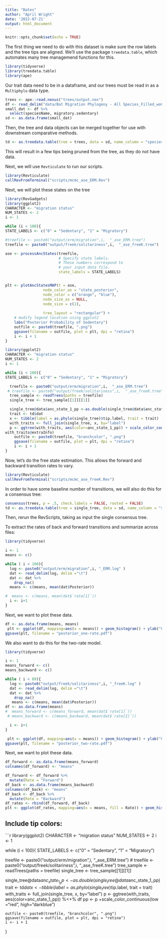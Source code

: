 ```yaml
---
title: "Bates"
author: "April Wright"
date: '2022-07-21'
output: html_document
---
```


```r
knitr::opts_chunk$set(echo = TRUE)
```

The first thing we need to do with this dataset is make sure the row labels and the tree tips are aligned. We'll use the package `treedata.table`, which automates many tree managemend functions for this.

```r
library(tidyverse)
library(treedata.table)
library(ape)
```

Our trait data need to be in a dataframe, and our trees must be read in as a `Multiphylo` data type.

```r

trees <- ape::read.nexus("trees/output.nex")
df <- read_delim("data/Bat Migration Phylogeny - All Species_Filled_woCite.tsv")
small_dat <- df %>%
  select(speciesName, migratory.sedentary)
sd <- as.data.frame(small_dat)
````

Then, the tree and data objects can be merged together for use with downstream comparative methods.

```r
td <- as.treedata.table(tree = trees, data = sd, name_column = "speciesName")
```

This will result in a few tips being pruned from the tree, as they do not have data.


Next, we will use `Revticulate` to run our scripts.

```R
library(Revticulate)
callRevFromTerminal("scripts/mcmc_ase_ERM.Rev")

```

Next, we will plot these states on the tree

```r
library(RevGadgets)
library(ggplot2)
CHARACTER <- "migration status"
NUM_STATES <- 2
i <- 1

while (i < 100){
STATE_LABELS <- c("0" = "Sedentary", "1" = "Migratory")

#treefile <- paste0("output/erm/migration",i,  "_ase_ERM.tree")
treefile <- paste0("output/freek/solitariness",i,  "_ase_freeK.tree")

ase <- processAncStates(treefile,
                        # Specify state labels.
                        # These numbers correspond to
                        # your input data file.
                        state_labels = STATE_LABELS)


plt <- plotAncStatesMAP(t = ase, 
                 node_color_as = "state_posterior",
                 node_color = c("orange", "blue"),
                 node_size_as = NULL,
                 node_size = c(1),
                 
                 tree_layout = "rectangular") + 
    # modify legend location using ggplot2
    labs("Posterior Probability of Sedentary")
    outfile <- paste0(treefile, ".png")
    ggsave(filename = outfile, plot = plt, dpi = "retina")
    i <- i + 1
}

```

```r

library(ggplot2)
CHARACTER <- "migration status"
NUM_STATES <- 2
i <- 1

while (i < 100){
STATE_LABELS <- c("0" = "Sedentary", "1" = "Migratory")

  treefile <- paste0("output/erm/migration",i,  "_ase_ERM.tree")
 # treefile <- paste0("output/freek/solitariness",i,  "_ase_freeK.tree")
  tree_sample <- readTrees(paths = treefile)
  single_tree <- tree_sample[[1]][[1]]

  single_tree@data$anc_state_1_pp <-as.double(single_tree@data$anc_state_1_pp)
  trait <- td$dat
  x <- tibble(label = as.phylo(single_tree)$tip.label, trait = trait)
  with_traits <- full_join(single_tree, x, by="label")
  p <- ggtree(with_traits, aes(color=anc_state_1_pp)) + scale_color_continuous(low ="red", high="darkblue") + geom_tippoint(data = 
with_traits@extraInfo)
    outfile <- paste0(treefile, "branchcolor", ".png")
    ggsave(filename = outfile, plot = plt, dpi = "retina")
    i <- i + 1
}

```


Now, let's do the free state estimation. This allows the forward and backward transition rates to vary.

```R
library(Revticulate)
callRevFromTerminal("scripts/mcmc_ase_freeK.Rev")
```

In order to have some baseline number of transitions, we will also do this for a consensus tree:

```r
consensus(trees, p = .5, check.labels = FALSE, rooted = FALSE)
td <- as.treedata.table(tree = single_tree, data = sd, name_column = "speciesName")
```

Then, rerun the RevScripts, taking as input the single consensus tree.


To extract the rates of back and forward transitions and summarize across files:

```r

library(tidyverse)

i <- 1
means <- c()

while ( i < 100){
  log <- paste0("output/erm/migration",i, "_ERM.log" )
  dat <- read_delim(log, delim ="\t")
  dat <- dat %>% 
    drop_na()
  means <- c(means, mean(dat$Posterior))

#  means <- c(means, mean(dat$`rate[1]`))
  i <- i+1
}
```

Next, we want to plot these data.

```r
df <- as.data.frame(means, means)
 plt <- ggplot(df, mapping=aes(x = means)) + geom_histogram() + ylab("Count") + xlab("Posterior") + ggtitle("One-Rate Model") + geom_vline(xintercept = -1602.888)
ggsave(plt, filename = "posterior_one-rate.pdf")
```

We also want to do this for the two-rate model. 
```r

library(tidyverse)

i <- 1
means_forward <- c()
means_backward <- c()

while ( i < 89){
  log <- paste0("output/freek/solitariness",i, "_freeK.log" )
  dat <- read_delim(log, delim ="\t")
  dat <- dat %>% 
    drop_na()
   means <- c(means, mean(dat$Posterior))
df <- as.data.frame(means)
#  means_forward <- c(means_forward, mean(dat$`rate[1]`))
 # means_backward <- c(means_backward, mean(dat$`rate[2]`))

  i <- i+1
}

 plt <- ggplot(df, mapping=aes(x = means)) + geom_histogram() + ylab("Count") + xlab("Posterior") + ggtitle("Two-Rate Model") + geom_vline(xintercept = -967.01)
ggsave(plt, filename = "posterior_two-rate.pdf")
```

Next, we want to plot these data.

```r
df_forward <- as.data.frame(means_forward)
colnames(df_forward) <- "means"

df_forward <- df_forward %>% 
  mutate(Rate = "Forward")
df_back <- as.data.frame(means_backward)
colnames(df_back) <- "means"
df_back <- df_back %>% 
  mutate(Rate = "Backward")  
df_rates <- rbind(df_forward, df_back)
plt <- ggplot(df_rates, mapping=aes(x = means, fill = Rate)) + geom_histogram(alpha = .75) + ylab("Count") + xlab("Rate of Transition") + ggtitle("Two-Rate Model") +theme_bw()
```

## Include tip colors: 
```r

library(ggplot2)
CHARACTER <- "migration status"
NUM_STATES <- 2
i <- 1

while (i < 100){
STATE_LABELS <- c("0" = "Sedentary", "1" = "Migratory")

  treefile <- paste0("output/erm/migration",i,  "_ase_ERM.tree")
 # treefile <- paste0("output/freek/solitariness",i,  "_ase_freeK.tree")
  tree_sample <- readTrees(paths = treefile)
  single_tree <- tree_sample[[1]][[1]]

  single_tree@data$anc_state_1_pp <-as.double(single_tree@data$anc_state_1_pp)
  trait <- td$dat
  x <- tibble(label = as.phylo(single_tree)$tip.label, trait = trait)
  with_traits <- full_join(single_tree, x, by="label")
  p <- ggtree(with_traits, aes(color=anc_state_1_pp)) %<+% df
  pp <- p +scale_color_continuous(low ="red", high="darkblue")

    outfile <- paste0(treefile, "branchcolor", ".png")
    ggsave(filename = outfile, plot = plt, dpi = "retina")
    i <- i + 1
}
